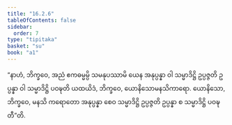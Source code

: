 ```yaml
---
title: "16.2.6"
tableOfContents: false
sidebar:
  order: 7
type: "tipitaka"
basket: "su"
book: "a1"
---
```



<DynamicBreadcrumb />

<Division number="303" book="a1">

<Paragraph number="391" book="a1">
“နာဟံ, ဘိက္ခဝေ, အညံ ဧကဓမ္မမ္ပိ သမနုပဿာမိ ယေန အနုပ္ပန္နာ ဝါ သမ္မာဒိဋ္ဌိ ဥပ္ပဇ္ဇတိ ဥပ္ပန္နာ ဝါ သမ္မာဒိဋ္ဌိ ပဝဍ္ဎတိ ယထယိဒံ, ဘိက္ခဝေ, ယောနိသောမနသိကာရော. ယောနိသော, ဘိက္ခဝေ, မနသိ ကရောတော အနုပ္ပန္နာ စေဝ သမ္မာဒိဋ္ဌိ ဥပ္ပဇ္ဇတိ ဥပ္ပန္နာ စ သမ္မာဒိဋ္ဌိ ပဝဍ္ဎတီ”တိ.
</Paragraph>
</Division>